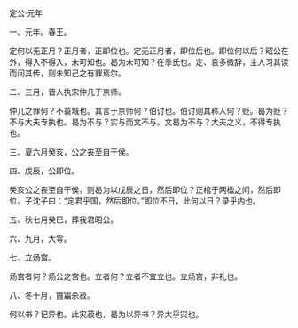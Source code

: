 

定公·元年

一、元年。春王。

定何以无正月？正月者，正即位也。定无正月者，即位后也。即位何以后？昭公在外，得入不得入，未可知也。曷为未可知？在季氏也。定、哀多微辞，主人习其读而问其传，则未知己之有罪焉尔。

二、三月，晋人执宋仲几于京师。

仲几之罪何？不蓑城也。其言于京师何？伯讨也。伯讨则其称人何？贬。曷为贬？不与大夫专执也。曷为不与？实与而文不与。文曷为不与？大夫之义，不得专执也。

三、夏六月癸亥，公之丧至自干侯。

四、戊辰，公即位。

癸亥公之丧至自干侯，则曷为以戊辰之日，然后即位？正棺于两楹之间，然后即位。子沈子曰：“定君乎国，然后即位。”即位不日，此何以日？录乎内也。

五、秋七月癸巳，葬我君昭公。

六、九月，大雩。

七、立炀宫。

炀宫者何？炀公之宫也。立者何？立者不宜立也。立炀宫，非礼也。

八、冬十月，霣霜杀菽。

何以书？记异也。此灾菽也，曷为以异书？异大乎灾也。

